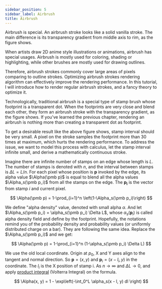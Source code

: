 ```yaml
---
sidebar_position: 5
sidebar_label: Airbrush
title: Airbrush
---
```


Airbrush is special.
An airbrush stroke looks like a solid vanilla stroke.
The main difference is its transparency gradient from middle axis to rim, as the figure shows.

When artists draw 2D anime style illustrations or animations, airbrush has special usages.
Airbrush is mostly used for coloring, shading or highlighting,
while other brushes are mostly used for drawing outlines.

Therefore, airbrush strokes commonly cover large areas of pixels comparing to outline strokes.
Optimizing airbrush strokes rendering algorithm can effectively improve the rendering performance.
In this tutorial, I will introduce how to render regular airbrush strokes, and a fancy theory to optimize it.

Technologically, traditional airbrush is a special type of stamp brush whose footprint is a transparent dot.
When the footprints are very close and blend each other, they form an airbrush stroke with the transparency gradient, as the figure shows.
If you've learned the previous chapter, rendering an airbrush is nothing more than creating a transparent dot as footprint.

To get a desirable result like the above figure shows, stamp interval should be very small.
A pixel on the stroke samples the footprint more than 30 times at maximum, which hurts the rendering performance.
To address the issue, we want to model this process with calculus, let the stamp interval infinite small, and derive a mathematically continuous stroke.

Imagine there are infinite number of stamps on an edge whose length is $L$.
The number of stamps is denoted with $n$, and the interval between stamps is $\Delta L = L/n$.
For each pixel whose position is $\pmb p$ invoked by the edge,
its alpha value $\Alpha(\pmb p)$ is equal to blend all the alpha values $\Alpha_s(\pmb p_i)$ from all the stamps on the edge.
The $\pmb{p_i}$ is the vector from stamp $i$ and current pixel.

$$
\Alpha(\pmb p) = 1-\prod_{i=1}^n \left(1-\Alpha_s(\pmb p_i)\right)
$$

We define "alpha density" value, denoted with small alpha $\alpha$.
And let $\Alpha_s(\pmb p_i) = \alpha_s(\pmb p_i) \Delta L$, whose $\alpha_s(\pmb p_i)$ is called alpha density field and define by the footprint.
Hopefully, the notations remind you of the probability density and probability values (or uniformly distributed charge on a bar).
They are following the same idea.
Replace the $\Alpha_s(\pmb p_i)$ and we get:

$$
\Alpha(\pmb p) = 1-\prod_{i=1}^n (1-\alpha_s(\pmb p_i) \Delta L)
$$

We use the old local coordinate. Origin at $p_0$, X and Y axes align to the tangent and normal direction.
So $\pmb p = (x, y)$ and $\pmb p_i = (x - l_i, y)$ in the coordinate.
The $l_i$ is the X position of stamp i.
As $n\rightarrow \infty$ and $\Delta L \rightarrow 0$, and apply [product integral](https://en.wikipedia.org/wiki/Product_integral) (Volterra Integral) on the formula.

$$
\Alpha(x, y) = 1 - \exp\left(-\int_0^L \alpha_s(x - l, y) dl \right)
$$